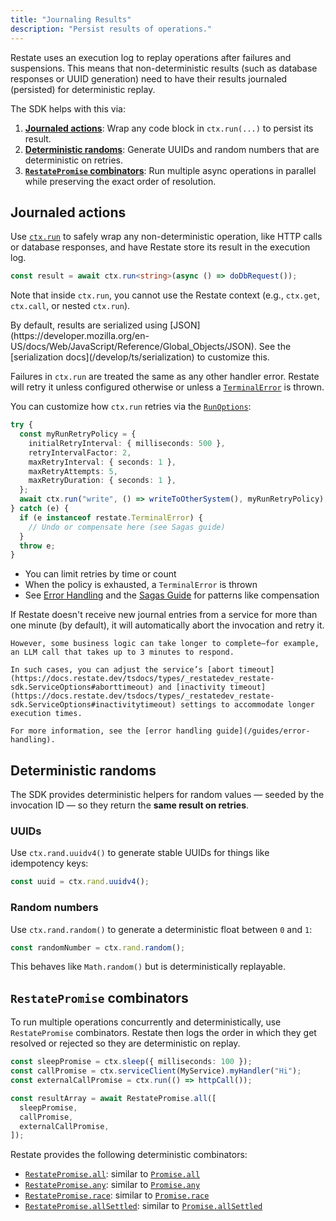 ```yaml
---
title: "Journaling Results"
description: "Persist results of operations."
---
```


Restate uses an execution log to replay operations after failures and suspensions. This means that non-deterministic results (such as database responses or UUID generation) need to have their results journaled (persisted) for deterministic replay.

The SDK helps with this via:

1. **[Journaled actions](/develop/ts/journaling-results#journaled-actions)**: Wrap any code block in `ctx.run(...)` to persist its result.
2. **[Deterministic randoms](/develop/ts/journaling-results#generating-randoms)**: Generate UUIDs and random numbers that are deterministic on retries.
3. **[`RestatePromise` combinators](/develop/ts/journaling-results#combineable-promise-combinators)**: Run multiple async operations in parallel while preserving the exact order of resolution.

## Journaled actions
Use [`ctx.run`](https://docs.restate.dev/tsdocs/interfaces/_restatedev_restate-sdk.Context#run) to safely wrap any non-deterministic operation, like HTTP calls or database responses, and have Restate store its result in the execution log.

```typescript  {CODE_LOAD::ts/src/develop/journaling_results.ts#side_effect}
const result = await ctx.run<string>(async () => doDbRequest());
```

Note that inside `ctx.run`, you cannot use the Restate context (e.g., `ctx.get`, `ctx.call`, or nested `ctx.run`).



<AccordionGroup>

  <Accordion title="Serialization">
  By default, results are serialized using [JSON](https://developer.mozilla.org/en-US/docs/Web/JavaScript/Reference/Global_Objects/JSON). See the [serialization docs](/develop/ts/serialization) to customize this.
  </Accordion>

  <Accordion title="Error handling and retry policies">

  Failures in `ctx.run` are treated the same as any other handler error. Restate will retry it unless configured otherwise or unless a [`TerminalError`](/develop/ts/error-handling) is thrown.


  You can customize how `ctx.run` retries via the [`RunOptions`](https://docs.restate.dev/tsdocs/types/_restatedev_restate-sdk.RunOptions):

  ```typescript {CODE_LOAD::ts/src/develop/retries.ts?1}
  try {
    const myRunRetryPolicy = {
      initialRetryInterval: { milliseconds: 500 },
      retryIntervalFactor: 2,
      maxRetryInterval: { seconds: 1 },
      maxRetryAttempts: 5,
      maxRetryDuration: { seconds: 1 },
    };
    await ctx.run("write", () => writeToOtherSystem(), myRunRetryPolicy);
  } catch (e) {
    if (e instanceof restate.TerminalError) {
      // Undo or compensate here (see Sagas guide)
    }
    throw e;
  }
  ```

  * You can limit retries by time or count
  * When the policy is exhausted, a `TerminalError` is thrown
  * See [Error Handling](/develop/ts/error-handling) and the [Sagas Guide](/guides/sagas) for patterns like compensation

  </Accordion>
  <Accordion title="Increasing timeouts">
    If Restate doesn't receive new journal entries from a service for more than one minute (by default), it will automatically abort the invocation and retry it.

    However, some business logic can take longer to complete—for example, an LLM call that takes up to 3 minutes to respond.

    In such cases, you can adjust the service’s [abort timeout](https://docs.restate.dev/tsdocs/types/_restatedev_restate-sdk.ServiceOptions#aborttimeout) and [inactivity timeout](https://docs.restate.dev/tsdocs/types/_restatedev_restate-sdk.ServiceOptions#inactivitytimeout) settings to accommodate longer execution times.

    For more information, see the [error handling guide](/guides/error-handling).
  </Accordion>

</AccordionGroup>

## Deterministic randoms

The SDK provides deterministic helpers for random values — seeded by the invocation ID — so they return the **same result on retries**.

### UUIDs

Use `ctx.rand.uuidv4()` to generate stable UUIDs for things like idempotency keys:

```typescript  {CODE_LOAD::ts/src/develop/journaling_results.ts#uuid}
const uuid = ctx.rand.uuidv4();
```

### Random numbers

Use `ctx.rand.random()` to generate a deterministic float between `0` and `1`:


```typescript  {CODE_LOAD::ts/src/develop/journaling_results.ts#random_nb}
const randomNumber = ctx.rand.random();
```

This behaves like `Math.random()` but is deterministically replayable.


## `RestatePromise` combinators

To run multiple operations concurrently and deterministically, use `RestatePromise` combinators.
Restate then logs the order in which they get resolved or rejected so they are deterministic on replay.

```typescript  {CODE_LOAD::ts/src/develop/journaling_results.ts#all}
const sleepPromise = ctx.sleep({ milliseconds: 100 });
const callPromise = ctx.serviceClient(MyService).myHandler("Hi");
const externalCallPromise = ctx.run(() => httpCall());

const resultArray = await RestatePromise.all([
  sleepPromise,
  callPromise,
  externalCallPromise,
]);
```

Restate provides the following deterministic combinators:
- [`RestatePromise.all`](https://docs.restate.dev/tsdocs/variables/_restatedev_restate-sdk.RestatePromise#all): similar to [`Promise.all`](https://developer.mozilla.org/en-US/docs/Web/JavaScript/Reference/Global_Objects/Promise/all)
- [`RestatePromise.any`](https://docs.restate.dev/tsdocs/variables/_restatedev_restate-sdk.RestatePromise#any): similar to [`Promise.any`](https://developer.mozilla.org/en-US/docs/Web/JavaScript/Reference/Global_Objects/Promise/any)
- [`RestatePromise.race`](https://docs.restate.dev/tsdocs/variables/_restatedev_restate-sdk.RestatePromise#race): similar to [`Promise.race`](https://developer.mozilla.org/en-US/docs/Web/JavaScript/Reference/Global_Objects/Promise/race)
- [`RestatePromise.allSettled`](https://docs.restate.dev/tsdocs/variables/_restatedev_restate-sdk.RestatePromise#allsettled): similar to [`Promise.allSettled`](https://developer.mozilla.org/en-US/docs/Web/JavaScript/Reference/Global_Objects/Promise/allSettled)
